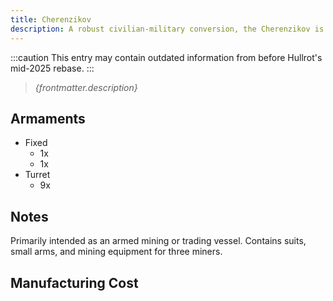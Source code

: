 ```yaml
---
title: Cherenzikov
description: A robust civilian-military conversion, the Cherenzikov is a cheap, low-tech adaptation of an existing miner-freighter model belonging to Ihikerja Civilian Manufacturing. Used primarily as a heavy patrol corvette, its ease of manufacture and low material cost renders it an effective choice for aspiring Unionkapitans looking to make a name for themselves.
---
```



:::caution
This entry may contain outdated information from before Hullrot's mid-2025 rebase.
:::


> *{frontmatter.description}*


## Armaments

* Fixed
    * 1x <ShipWeapon weaponID="SlugthrowerCannon" />
    * 1x <ShipWeapon weaponID="ShuttleGunMissileRack" />
* Turret
    * 9x <ShipWeapon weaponID="WeaponTurretVulcan" />


## Notes

Primarily intended as an armed mining or trading vessel. Contains suits, small arms, and mining equipment for three miners.


## Manufacturing Cost

<ShipManufacturingCost shipName={frontmatter.title} />